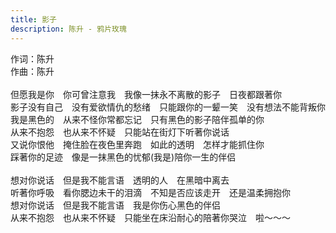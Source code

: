 ```yaml
---
title: 影子
description: 陈升 - 鸦片玫瑰
---
```


作词：陈升<br />作曲：陈升<br /><br />但愿我是你　你可曾注意我　我像一抹永不离散的影子　日夜都跟著你<br />影子没有自己　没有爱欲情仇的愁绪　只能跟你的一颦一笑　没有想法不能背叛你<br />我是黑色的　从来不怪你常都忘记　只有黑色的影子陪伴孤单的你<br />从来不抱怨　也从来不怀疑　只能站在街灯下听著你说话<br />又说你恨他　掩住脸在夜色里奔跑　如此的透明　怎样才能抓住你<br />踩著你的足迹　像是一抹黑色的忧郁(我是)陪你一生的伴侣<br /><br />想对你说话　但是我不能言语　透明的人　在黑暗中离去<br />听著你呼吸　看你腮边未干的泪滴　不知是否应该走开　还是温柔拥抱你<br />想对你说话　但是我不能言语　我是你伤心黑色的伴侣<br />从来不抱怨　也从来不怀疑　只能坐在床沿耐心的陪著你哭泣　啦～～～